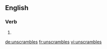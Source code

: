 
==English==

===Verb===
{{head|en|verb form}}

# {{en-third-person singular of|unscramble}}

[[de:unscrambles]]
[[fr:unscrambles]]
[[vi:unscrambles]]
